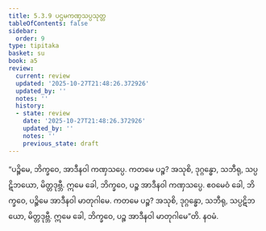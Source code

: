 ```yaml
---
title: 5.3.9 ပဌမကဏှသပ္ပသုတ္တ
tableOfContents: false
sidebar:
  order: 9
type: tipitaka
basket: su
book: a5
review:
  current: review
  updated: '2025-10-27T21:48:26.372926'
  updated_by: ''
  notes: ''
  history:
  - state: review
    date: '2025-10-27T21:48:26.372926'
    updated_by: ''
    notes: ''
    previous_state: draft
---
```



<ReviewStatus review={frontmatter.review} showDetails={true} />

<HypothesisAnnotation frontmatter={frontmatter} />

<DynamicBreadcrumb />

<Division number="229" book="a5" e="ch" v="16" p="227">

<Paragraph number="1280" book="a5">
“ပဉ္စိမေ, ဘိက္ခဝေ, အာဒီနဝါ ကဏှသပ္ပေ. ကတမေ ပဉ္စ? အသုစိ, ဒုဂ္ဂန္ဓော, သဘီရု, သပ္ပဋိဘယော, မိတ္တဒုဗ္ဘီ. ဣမေ ခေါ, ဘိက္ခဝေ, ပဉ္စ အာဒီနဝါ ကဏှသပ္ပေ.
</Paragraph>

<Paragraph number="1281" book="a5">
ဧဝမေဝံ ခေါ, ဘိက္ခဝေ, ပဉ္စိမေ အာဒီနဝါ မာတုဂါမေ. ကတမေ ပဉ္စ? အသုစိ, ဒုဂ္ဂန္ဓော, သဘီရု, သပ္ပဋိဘယော, မိတ္တဒုဗ္ဘီ. ဣမေ ခေါ, ဘိက္ခဝေ, ပဉ္စ အာဒီနဝါ မာတုဂါမေ”တိ.

</Paragraph>
</Division>

<Paragraph number="1282" type="center" book="a5">
နဝမံ.
</Paragraph>